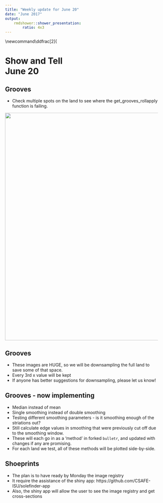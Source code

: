 ```yaml
---
title: "Weekly update for June 20"
date: "June 2017"
output: 
    rmdshower::shower_presentation:
        ratio: 4x3
---
```

\newcommand\ddfrac[2]{\frac{\displaystyle #1}{\displaystyle #2}

# Show and Tell <br> June 20

## Grooves 
- Check multiple spots on the land to see where the get_grooves_rollapply function is failing.  

<img src="images/multiple groove locations.png" width=750>

## Grooves 
- These images are HUGE, so we will be downsampling the full land to save some of that space.  
- Every 3rd x value will be kept  
- If anyone has better suggestions for downsampling, please let us know!  

## Grooves - now implementing  
- Median instead of mean  
- Single smoothing instead of double smoothing  
- Testing different smoothing parameters - is it smoothing enough of the striations out?  
- Still calculate edge values in smoothing that were previously cut off due to the smoothing window.  
- These will each go in as a 'method' in forked `bulletr`, and updated with changes if any are promising.  
- For each land we test, all of these methods will be plotted side-by-side.  

## Shoeprints

- The plan is to have ready by Monday the image registry
- It require the assistance of the shiny app: https://github.com/CSAFE-ISU/solefinder-app
- Also, the shiny app will allow the user to see the image registry and get cross-sections